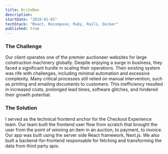 ```yaml
---
title: BriteBee
description: 
startDate: "2018-01-01"
techStack: "React, Recompose, Ruby, Rails, Docker"
published: true
---
```


### The Challenge

Our client operates one of the premier auctioneer websites for large construction machinery globally. Despite enjoying a surge in business, they faced a significant hurdle in scaling their operations. Their existing system was rife with challenges, including minimal automation and excessive complexity. Many critical processes still relied on manual intervention, such as printing and emailing documents to customers. This inefficiency resulted in increased costs, prolonged lead times, software glitches, and hindered their growth potential.

### The Solution

I served as the technical frontend anchor for the Checkout Experience team. Our team built the frontend user flow from scratch that brought the user from the point of winning an item in an auction, to payment, to invoice. Our app was built using the server side React framework, Next.js. We also built a backend-for-frontend responsable for fetching and transforming the data from third party apis. 